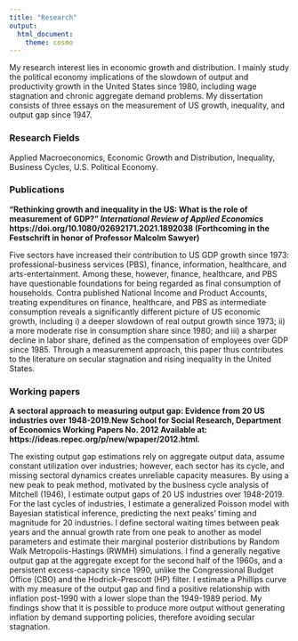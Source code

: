 ```yaml
---
title: "Research"
output:
  html_document:
    theme: cosmo
---
```


My research interest lies in economic growth and distribution. I mainly study the political economy implications of the slowdown of output and productivity growth in the United States since 1980, including wage stagnation and chronic aggregate demand problems.  My dissertation consists of three essays on the measurement of US growth, inequality, and output gap since 1947. 

### Research Fields

Applied Macroeconomics, Economic Growth and Distribution, Inequality, Business Cycles, U.S. Political Economy.

### Publications

**"Rethinking growth and inequality in the US: What is the role of measurement of GDP?" *International Review of Applied Economics* https://doi.org/10.1080/02692171.2021.1892038 (Forthcoming in the Festschrift in honor of Professor Malcolm Sawyer)**

Five sectors have increased their contribution to US GDP growth since 1973: professional-business services (PBS), finance, information, healthcare, and arts-entertainment. Among these, however, finance, healthcare, and PBS have questionable foundations for being regarded as final consumption of households. Contra published National Income and Product Accounts, treating expenditures on finance, healthcare, and PBS as intermediate consumption reveals a significantly different picture of US economic growth, including i) a deeper slowdown of real output growth since 1973; ii) a more moderate rise in consumption share since 1980; and iii) a sharper decline in labor share, defined as the compensation of employees over GDP since 1985. Through a measurement approach, this paper thus contributes to the literature on secular stagnation and rising inequality in the United States.

### Working papers 

**A sectoral approach to measuring output gap: Evidence from 20 US industries over 1948-2019.New School for Social Research, Department  of  Economics Working  Papers No. 2012 Available  at: https://ideas.repec.org/p/new/wpaper/2012.html.**

The existing output gap estimations rely on aggregate output data, assume constant utilization over industries; however, each sector has its cycle, and missing sectoral dynamics creates unreliable capacity measures. By using a new peak to peak method, motivated by the business cycle analysis of Mitchell (1946), I estimate output gaps of 20 US industries over 1948-2019. For the last cycles of industries, I estimate a generalized Poisson model with Bayesian statistical inference, predicting the next peaks' timing and magnitude for 20 industries. I define sectoral waiting times between peak years and the annual growth rate from one peak to another as model parameters and estimate their marginal posterior distributions by Random Walk Metropolis-Hastings (RWMH) simulations. I find a generally negative output gap at the aggregate except for the second half of the 1960s, and a persistent excess-capacity since 1990, unlike the Congressional Budget Office (CBO) and the Hodrick–Prescott (HP) filter. I estimate a Phillips curve with my measure of the output gap and find a positive relationship with inflation post-1990 with a lower slope than the 1949-1989 period. My findings show that it is possible to produce more output without generating inflation by demand supporting policies, therefore avoiding secular stagnation.


